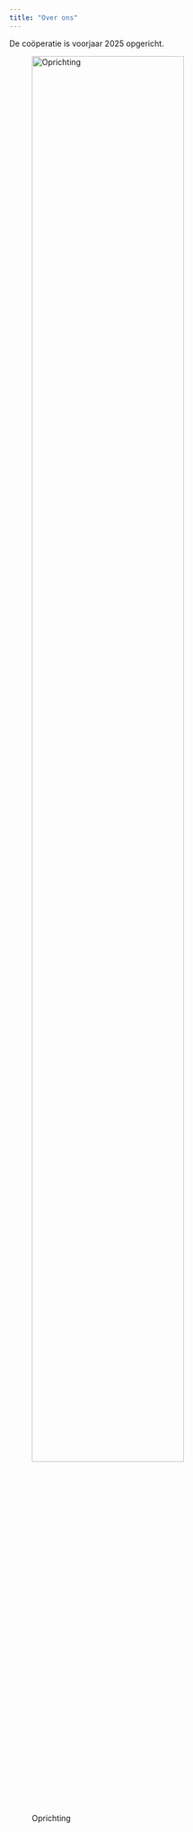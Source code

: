 ```yaml
---
title: "Over ons"
---
```


De coöperatie is voorjaar 2025 opgericht.

![Oprichting](images/oprichting.jpg){width=80%}